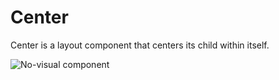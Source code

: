 # Center

Center is a layout component that centers its child within itself.

![No-visual component](public/assets/no-visual-component.webp)